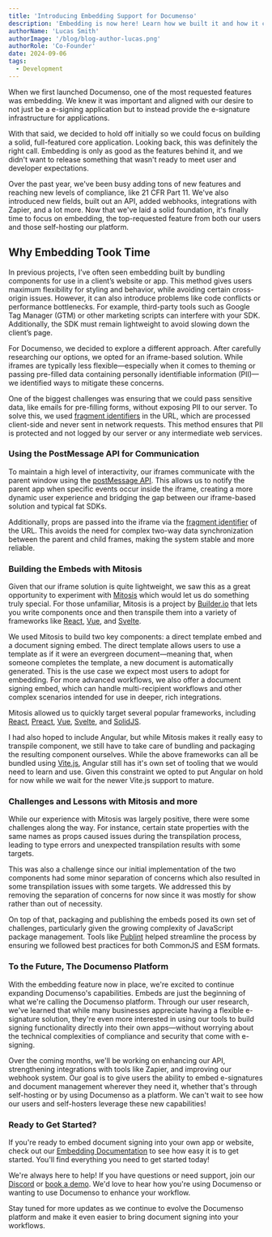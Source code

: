```yaml
---
title: 'Introducing Embedding Support for Documenso'
description: 'Embedding is now here! Learn how we built it and how it can be used to bring e-signing to your own applications.'
authorName: 'Lucas Smith'
authorImage: '/blog/blog-author-lucas.png'
authorRole: 'Co-Founder'
date: 2024-09-06
tags:
  - Development
---
```


When we first launched Documenso, one of the most requested features was embedding. We knew it was important and aligned with our desire to not just be a e-signing application but to instead provide the e-signature infrastructure for applications.

With that said, we decided to hold off initially so we could focus on building a solid, full-featured core application. Looking back, this was definitely the right call. Embedding is only as good as the features behind it, and we didn't want to release something that wasn't ready to meet user and developer expectations.

Over the past year, we've been busy adding tons of new features and reaching new levels of compliance, like 21 CFR Part 11. We've also introduced new fields, built out an API, added webhooks, integrations with Zapier, and a lot more. Now that we've laid a solid foundation, it's finally time to focus on embedding, the top-requested feature from both our users and those self-hosting our platform.

## Why Embedding Took Time

In previous projects, I’ve often seen embedding built by bundling components for use in a client’s website or app. This method gives users maximum flexibility for styling and behavior, while avoiding certain cross-origin issues. However, it can also introduce problems like code conflicts or performance bottlenecks. For example, third-party tools such as Google Tag Manager (GTM) or other marketing scripts can interfere with your SDK. Additionally, the SDK must remain lightweight to avoid slowing down the client’s page.

For Documenso, we decided to explore a different approach. After carefully researching our options, we opted for an iframe-based solution. While iframes are typically less flexible—especially when it comes to theming or passing pre-filled data containing personally identifiable information (PII)—we identified ways to mitigate these concerns.

One of the biggest challenges was ensuring that we could pass sensitive data, like emails for pre-filling forms, without exposing PII to our server. To solve this, we used [fragment identifiers](https://developer.mozilla.org/en-US/docs/Web/API/URL/hash) in the URL, which are processed client-side and never sent in network requests. This method ensures that PII is protected and not logged by our server or any intermediate web services.

### Using the PostMessage API for Communication

To maintain a high level of interactivity, our iframes communicate with the parent window using the [postMessage API](https://developer.mozilla.org/en-US/docs/Web/API/Window/postMessage). This allows us to notify the parent app when specific events occur inside the iframe, creating a more dynamic user experience and bridging the gap between our iframe-based solution and typical fat SDKs.

Additionally, props are passed into the iframe via the [fragment identifier](https://developer.mozilla.org/en-US/docs/Web/API/URL/hash) of the URL. This avoids the need for complex two-way data synchronization between the parent and child frames, making the system stable and more reliable.

### Building the Embeds with Mitosis

Given that our iframe solution is quite lightweight, we saw this as a great opportunity to experiment with [Mitosis](https://mitosis.builder.io/) which would let us do something truly special. For those unfamiliar, Mitosis is a project by [Builder.io](https://builder.io/) that lets you write components once and then transpile them into a variety of frameworks like [React](https://react.dev), [Vue](https://vuejs.org), and [Svelte](https://svelte.dev).

We used Mitosis to build two key components: a direct template embed and a document signing embed. The direct template allows users to use a template as if it were an evergreen document—meaning that, when someone completes the template, a new document is automatically generated. This is the use case we expect most users to adopt for embedding. For more advanced workflows, we also offer a document signing embed, which can handle multi-recipient workflows and other complex scenarios intended for use in deeper, rich integrations.

Mitosis allowed us to quickly target several popular frameworks, including [React](https://www.npmjs.com/package/@documenso/embed-react), [Preact](https://www.npmjs.com/package/@documenso/embed-preact), [Vue](https://www.npmjs.com/package/@documenso/embed-vue), [Svelte](https://www.npmjs.com/package/@documenso/embed-svelte), and [SolidJS](https://www.npmjs.com/package/@documenso/embed-solid).

I had also hoped to include Angular, but while Mitosis makes it really easy to transpile component, we still have to take care of bundling and packaging the resulting component ourselves. While the above frameworks can all be bundled using [Vite.js](https://vitejs.dev/), Angular still has it's own set of tooling that we would need to learn and use. Given this constraint we opted to put Angular on hold for now while we wait for the newer Vite.js support to mature.

### Challenges and Lessons with Mitosis and more

While our experience with Mitosis was largely positive, there were some challenges along the way. For instance, certain state properties with the same names as props caused issues during the transpilation process, leading to type errors and unexpected transpilation results with some targets.

This was also a challenge since our initial implementation of the two components had some minor separation of concerns which also resulted in some transpilation issues with some targets. We addressed this by removing the separation of concerns for now since it was mostly for show rather than out of necessity.

On top of that, packaging and publishing the embeds posed its own set of challenges, particularly given the growing complexity of JavaScript package management. Tools like [Publint](https://www.npmjs.com/package/publint) helped streamline the process by ensuring we followed best practices for both CommonJS and ESM formats.

### To the Future, The Documenso Platform

With the embedding feature now in place, we're excited to continue expanding Documenso's capabilities. Embeds are just the beginning of what we're calling the Documenso platform. Through our user research, we've learned that while many businesses appreciate having a flexible e-signature solution, they're even more interested in using our tools to build signing functionality directly into their own apps—without worrying about the technical complexities of compliance and security that come with e-signing.

Over the coming months, we'll be working on enhancing our API, strengthening integrations with tools like Zapier, and improving our webhook system. Our goal is to give users the ability to embed e-signatures and document management wherever they need it, whether that's through self-hosting or by using Documenso as a platform. We can't wait to see how our users and self-hosters leverage these new capabilities!

### Ready to Get Started?

If you're ready to embed document signing into your own app or website, check out our [Embedding Documentation](https://docs.documenso.com/developers/embedding?utm_source=blog&utm_campaign=introducing-embedding) to see how easy it is to get started. You'll find everything you need to get started today!

We're always here to help! If you have questions or need support, join our [Discord](https://documen.so/discord) or [book a demo](https://documen.so/book-a-demo). We'd love to hear how you're using Documenso or wanting to use Documenso to enhance your workflow.

Stay tuned for more updates as we continue to evolve the Documenso platform and make it even easier to bring document signing into your workflows.
